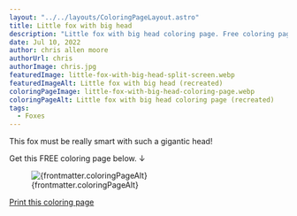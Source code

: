 ```yaml
---
layout: "../../layouts/ColoringPageLayout.astro"
title: Little fox with big head
description: "Little fox with big head coloring page. Free coloring page."
date: Jul 10, 2022
author: chris allen moore
authorUrl: chris
authorImage: chris.jpg
featuredImage: little-fox-with-big-head-split-screen.webp
featuredImageAlt: Little fox with big head (recreated)
coloringPageImage: little-fox-with-big-head-coloring-page.webp
coloringPageAlt: Little fox with big head coloring page (recreated)
tags:
  - Foxes
---
```


This fox must be really smart with such a gigantic head!

Get this FREE coloring page below. ↓

<figure class="text-center mt-0">
  <img
    src={`/images/coloring-pages/${frontmatter.coloringPageImage}`}
    alt={frontmatter.coloringPageAlt}
    class="w-full"
  />
  <figcaption class="text-sm">{frontmatter.coloringPageAlt}</figcaption>
</figure>

<div class="text-center">
  <a
    target="_blank"
    href={`/images/coloring-pages/${frontmatter.coloringPageImage}/`}
    class="no-underline bg-paradiso-600 hover:bg-paradiso-700 text-white py-4 px-5 rounded-full leading-normal"
  >
    <span>Print this coloring page</span>
  </a>
</div>
